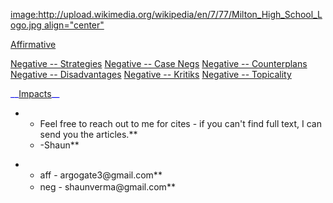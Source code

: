 [[image:http://upload.wikimedia.org/wikipedia/en/7/77/Milton_High_School_Logo.jpg align="center"]]
<span style="display: block; text-align: center;">
</span>

[[@debatecoaches/2012-2013 - Milton (GA) - Shaun Verma & Akash Gogate - Affirmative|Affirmative]]

[[@2012-2013 - Milton (GA) - Shaun Verma & Akash Gogate - Negative - Intel|Negative -- Strategies]]
[[@2012-2013 - Milton (GA) - Shaun Verma & Akash Gogate - Negative - Case Negs|Negative -- Case Negs]]
[[@2012-2013 - Milton (GA) - Shaun Verma & Akash Gogate - Negative - Counterplans|Negative -- Counterplans]]
[[@2012-2013 - Milton (GA) - Shaun Verma & Akash Gogate - Negative - Disadvantages|Negative -- Disadvantages]]
[[@2012-2013 - Milton (GA) - Shaun Verma & Akash Gogate - Negative - Kritiks|Negative -- Kritiks]]
[[@2012-2013 - Milton (GA) - Shaun Verma & Akash Gogate - Negative - Topicality|Negative -- Topicality]]

<span style="color: #0000ee;">__[[@debatecoaches/2012-2013 - Milton (GA) - Shaun Verma & Akash Gogate - Impacts|Impacts]]__ </span>


**Feel free to reach out to me for cites - if you can't find full text, I can send you the articles.**
**-Shaun**

**aff - argogate3@gmail.com**
**<span style="line-height: 1.5;">neg - shaunverma@gmail.com</span>**